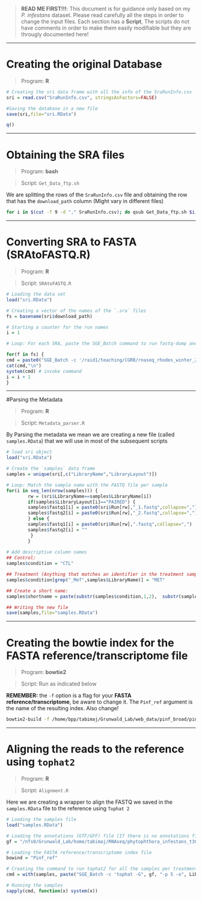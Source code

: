 
> **READ ME FIRST!!!**: This document is for guidance only based on my *P. infestans* dataset. Please read carefully all the steps in order to change the input files. Each section has a **Script**, The scripts do not have comments in order to make them easily modifiable but they are througly documented here!

***

# Creating the original Database

>Program: **R**

```R
# Creating the sri data frame with all the info of the SraRunInfo.csv
sri = read.csv("SraRunInfo.csv", stringsAsFactors=FALSE)

#Saving the database in a new file
save(sri,file="sri.RData")

q()
```

***

# Obtaining the SRA files

>Program: **bash**

>Script: `Get_Data_ftp.sh`

We are splitting the rows of the `SraRunInfo.csv` file and obtaining the row that has the `download_path` column (Might vary in different files)

```bash
for i in $(cut -f 9 -d "," SraRunInfo.csv); do qsub Get_Data_ftp.sh $i; done
```

***

# Converting SRA to FASTA (SRAtoFASTQ.R)

>Program: **R**

>Script: `SRAtoFASTQ.R`

```R
# Loading the data set
load("sri.RData")

# Creating a vector of the names of the `.sra` files
fs = basename(sri$download_path)

# Starting a counter for the run names
i = 1

# Loop: For each SRA, paste the SGE_Batch command to run fastq-dump and run it. (Is a condition of SGE_Batch to create a run name, in this case, the variable `i` which is a number that starts in 1 and increases by 1 everytime there is a new SRA is pasted to a `fastq` prefix, so the run names will be equivalent to `fastq$i`

for(f in fs) {
cmd = paste0("SGE_Batch -c '/raid1/teaching/CGRB/rnaseq_rhodes_winter_2015/RLibs/fastq-dump --split-3 ", f,"' -r fastq",i)
cat(cmd,"\n")
system(cmd) # invoke command
i = i + 1
}
```

***

#Parsing the Metadata

>Program: **R**

>Script: `Metadata_parser.R`

By Parsing the metadata we mean we are creating a new file (called `samples.RData`) that we will use in most of the subsequent scripts

```R
# load sri object
load("sri.RData")

# Create the `samples` data frame
samples = unique(sri[,c("LibraryName","LibraryLayout")])

# Loop: Match the sample name with the FASTQ file per sample
for(i in seq_len(nrow(samples))) {
        rw = (sri$LibraryName==samples$LibraryName[i])
        if(samples$LibraryLayout[i]=="PAIRED") {
        samples$fastq1[i] = paste0(sri$Run[rw],"_1.fastq",collapse=",")
        samples$fastq2[i] = paste0(sri$Run[rw],"_2.fastq",collapse=",")
        } else {
        samples$fastq1[i] = paste0(sri$Run[rw],".fastq",collapse=",")
        samples$fastq2[i] = ""
         }
        }
        
# Add descriptive column names
## Control:
samples$condition = "CTL" 

## Treatment (Anything that matches an identifier in the treatment samples. In my case, the `_Mef` identifier):
samples$condition[grep("_Mef",samples$LibraryName)] = "MET" 

## Create a short name: 
samples$shortname = paste(substr(samples$condition,1,2),  substr(samples$LibraryLayout,1,2),  seq_len(nrow(samples)), sep=".")

## Writing the new file
save(samples,file="samples.RData")
```

***

# Creating the bowtie index for the FASTA reference/transcriptome file

>Program: **bowtie2**

>Script: Run as indicated below

**REMEMBER:** the `-f` option is a flag for your **FASTA reference/transcriptome**, be aware to change it. The `Pinf_ref` argument is the name of the resulting index. Also change!

```bash
bowtie2-build -f /home/bpp/tabimaj/Grunwald_Lab/web_data/pinf_broad/pinf_super_contigs.fa Pinf_ref
```

***

# Aligning the reads to the reference using `tophat2`

>Program: **R**

>Script: `Alignment.R`

Here we are creating a wrapper to align the FASTQ we saved in the `samples.RData` file to the reference using `Tophat 2`

```R
# Loading the samples file
load("samples.RData")

# Loading the annotations (GTF/GFF) file [If there is no annotations file, ignore this and remove both the `-G` option for `tophat` and the `", gf, "` from the script]
gf = "/nfs0/Grunwald_Lab/home/tabimaj/RNAseq/phytophthora_infestans_t30-4_1_transcripts.gtf"

# Loading the FASTA reference/transcriptome index file
bowind = "Pinf_ref"

# Creating the command to run tophat2 for all the samples per treatment
cmd = with(samples, paste("SGE_Batch -c 'tophat -G", gf, "-p 5 -o", LibraryName, bowind, fastq1,"' -r ", LibraryName, "-P 5"))

# Running the samples
sapply(cmd, function(x) system(x))
```